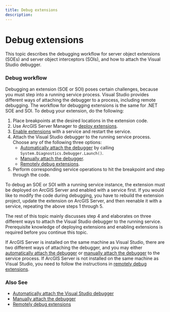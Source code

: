 ```yaml
---
title: Debug extensions
description: 
---
```


# Debug extensions

This topic describes the debugging workflow for server object extensions (SOEs) and server object interceptors (SOIs), and how to attach the Visual Studio debugger.

### Debug workflow

Debugging an extension (SOE or SOI) poses certain challenges, because you must step into a running service process. Visual Studio provides different ways of attaching the debugger to a process, including remote debugging. The workflow for debugging extensions is the same for .NET SOE and SOI. To debug your extension, do the following:  

1. Place breakpoints at the desired locations in the extension code. 
2. Use ArcGIS Server Manager to [deploy extensions](../deploy-extensions-net/).  
3. [Enable extensions](../enable-extensions-net/) with a service and restart the service.
4. Attach the Visual Studio debugger to the running service process. Choose any of the following three options:
    - [Automatically attach the debugger](../debug-extensions-net-auto/) by calling `System.Diagnostics.Debugger.Launch()`.
    - [Manually attach the debugger](../debug-extensions-net-manual/).
    - [Remotely debug extensions](../debug-extensions-net-remote/).
5. Perform corresponding service operations to hit the breakpoint and step through the code.

To debug an SOE or SOI with a running service instance, the extension must be deployed on ArcGIS Server and enabled with a service first. If you would like to modify the code during debugging, you have to rebuild the extension project, update the extension on ArcGIS Server, and then reenable it with a service, repeating the above steps 1 through 5.  

The rest of this topic mainly discusses step 4 and elaborates on three different ways to attach the Visual Studio debugger to the running service. Prerequisite knowledge of deploying extensions and enabling extensions is required before you continue this topic.  

If ArcGIS Server is installed on the same machine as Visual Studio, there are two different ways of attaching the debugger, and you may either [automatically attach the debugger](../debug-extensions-net-auto/) or [manually attach the debugger](../debug-extensions-net-manual/) to the service process. If ArcGIS Server is not installed on the same machine as Visual Studio, you need to follow the instructions in [remotely debug extensions](../debug-extensions-net-remote/).  

### Also See

-   [Automatically attach the Visual Studio debugger](../debug-extensions-net-auto/)
-   [Manually attach the debugger](../debug-extensions-net-manual/)
-   [Remotely debug extensions](../debug-extensions-net-remote/)